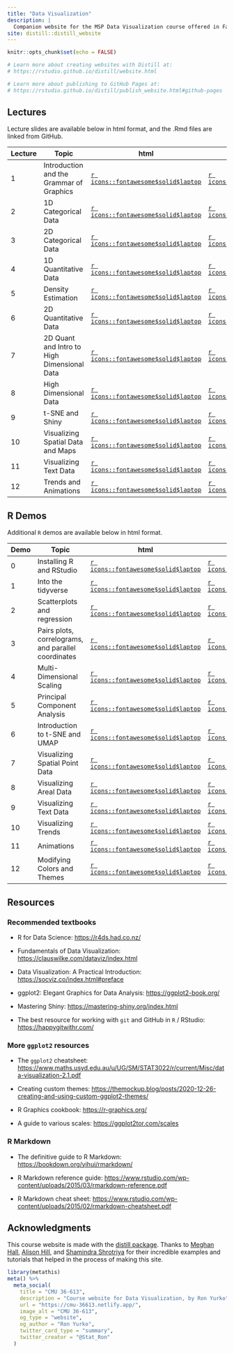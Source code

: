 ```yaml
---
title: "Data Visualization"
description: |
  Companion website for the MSP Data Visualization course offered in Fall 2022 Mini 1 and taught by Professor Ron Yurko.
site: distill::distill_website
---
```


```r
knitr::opts_chunk$set(echo = FALSE)

# Learn more about creating websites with Distill at:
# https://rstudio.github.io/distill/website.html

# Learn more about publishing to GitHub Pages at:
# https://rstudio.github.io/distill/publish_website.html#github-pages

```


## Lectures

Lecture slides are available below in html format, and the .Rmd files are linked from GitHub.

| Lecture | Topic                         | html                                                                               | Rmd                                                                                                              |
|-----------|-----------------------------------------|-----------|-----------|
| 1       | Introduction and the Grammar of Graphics | [`r icons::fontawesome$solid$laptop`](https://cmu-36613.netlify.app/slides/Lec1#1) | [`r icons::fontawesome$brands$github`](https://github.com/ryurko/DataViz-36613-Fall22/blob/main/slides/Lec1.Rmd) |
| 2       | 1D Categorical Data | [`r icons::fontawesome$solid$laptop`](https://cmu-36613.netlify.app/slides/Lec2#1) | [`r icons::fontawesome$brands$github`](https://github.com/ryurko/DataViz-36613-Fall22/blob/main/slides/Lec2.Rmd) |
| 3       | 2D Categorical Data | [`r icons::fontawesome$solid$laptop`](https://cmu-36613.netlify.app/slides/Lec3#1) | [`r icons::fontawesome$brands$github`](https://github.com/ryurko/DataViz-36613-Fall22/blob/main/slides/Lec3.Rmd) |
| 4       | 1D Quantitative Data | [`r icons::fontawesome$solid$laptop`](https://cmu-36613.netlify.app/slides/Lec4#1) | [`r icons::fontawesome$brands$github`](https://github.com/ryurko/DataViz-36613-Fall22/blob/main/slides/Lec4.Rmd) |
| 5       | Density Estimation | [`r icons::fontawesome$solid$laptop`](https://cmu-36613.netlify.app/slides/Lec5#1) | [`r icons::fontawesome$brands$github`](https://github.com/ryurko/DataViz-36613-Fall22/blob/main/slides/Lec5.Rmd) |
| 6       | 2D Quantitative Data | [`r icons::fontawesome$solid$laptop`](https://cmu-36613.netlify.app/slides/Lec6#1) | [`r icons::fontawesome$brands$github`](https://github.com/ryurko/DataViz-36613-Fall22/blob/main/slides/Lec6.Rmd) |
| 7       | 2D Quant and Intro to High Dimensional Data | [`r icons::fontawesome$solid$laptop`](https://cmu-36613.netlify.app/slides/Lec7#1) | [`r icons::fontawesome$brands$github`](https://github.com/ryurko/DataViz-36613-Fall22/blob/main/slides/Lec7.Rmd) |
| 8       | High Dimensional Data | [`r icons::fontawesome$solid$laptop`](https://cmu-36613.netlify.app/slides/Lec8#1) | [`r icons::fontawesome$brands$github`](https://github.com/ryurko/DataViz-36613-Fall22/blob/main/slides/Lec8.Rmd) |
| 9       | t-SNE and Shiny | [`r icons::fontawesome$solid$laptop`](https://cmu-36613.netlify.app/slides/Lec9#1) | [`r icons::fontawesome$brands$github`](https://github.com/ryurko/DataViz-36613-Fall22/blob/main/slides/Lec9.Rmd) |
| 10       | Visualizing Spatial Data and Maps | [`r icons::fontawesome$solid$laptop`](https://cmu-36613.netlify.app/slides/Lec10#1) | [`r icons::fontawesome$brands$github`](https://github.com/ryurko/DataViz-36613-Fall22/blob/main/slides/Lec10.Rmd) |
| 11       | Visualizing Text Data | [`r icons::fontawesome$solid$laptop`](https://cmu-36613.netlify.app/slides/Lec11#1) | [`r icons::fontawesome$brands$github`](https://github.com/ryurko/DataViz-36613-Fall22/blob/main/slides/Lec11.Rmd) |
| 12       | Trends and Animations | [`r icons::fontawesome$solid$laptop`](https://cmu-36613.netlify.app/slides/Lec12#1) | [`r icons::fontawesome$brands$github`](https://github.com/ryurko/DataViz-36613-Fall22/blob/main/slides/Lec12.Rmd) |
 

## R Demos

Additional `R` demos are available below in html format.

| Demo | Topic                         | html                                                                               | Rmd                                                                                                              |
|-----------|-----------------------------------------|-----------|-----------|
| 0       | Installing R and RStudio | [`r icons::fontawesome$solid$laptop`](https://cmu-36613.netlify.app/demos/Demo0.html) | [`r icons::fontawesome$brands$github`](https://github.com/ryurko/DataViz-36613-Fall22/blob/main/demos/Demo0.Rmd) |
| 1       | Into the tidyverse | [`r icons::fontawesome$solid$laptop`](https://cmu-36613.netlify.app/demos/Demo1.html) | [`r icons::fontawesome$brands$github`](https://github.com/ryurko/DataViz-36613-Fall22/blob/main/demos/Demo1.Rmd) |
| 2       | Scatterplots and regression | [`r icons::fontawesome$solid$laptop`](https://cmu-36613.netlify.app/demos/Demo2.html) | [`r icons::fontawesome$brands$github`](https://github.com/ryurko/DataViz-36613-Fall22/blob/main/demos/Demo2.Rmd) |
| 3       | Pairs plots, correlograms, and parallel coordinates | [`r icons::fontawesome$solid$laptop`](https://cmu-36613.netlify.app/demos/Demo3.html) | [`r icons::fontawesome$brands$github`](https://github.com/ryurko/DataViz-36613-Fall22/blob/main/demos/Demo3.Rmd) |
| 4       | Multi-Dimensional Scaling | [`r icons::fontawesome$solid$laptop`](https://cmu-36613.netlify.app/demos/Demo4.html) | [`r icons::fontawesome$brands$github`](https://github.com/ryurko/DataViz-36613-Fall22/blob/main/demos/Demo4.Rmd) |
| 5       | Principal Component Analysis | [`r icons::fontawesome$solid$laptop`](https://cmu-36613.netlify.app/demos/Demo5.html) | [`r icons::fontawesome$brands$github`](https://github.com/ryurko/DataViz-36613-Fall22/blob/main/demos/Demo5.Rmd) |
| 6       | Introduction to t-SNE and UMAP | [`r icons::fontawesome$solid$laptop`](https://cmu-36613.netlify.app/demos/Demo6.html) | [`r icons::fontawesome$brands$github`](https://github.com/ryurko/DataViz-36613-Fall22/blob/main/demos/Demo6.Rmd) |
| 7       | Visualizing Spatial Point Data | [`r icons::fontawesome$solid$laptop`](https://cmu-36613.netlify.app/demos/Demo7.html) | [`r icons::fontawesome$brands$github`](https://github.com/ryurko/DataViz-36613-Fall22/blob/main/demos/Demo7.Rmd) |
| 8       | Visualizing Areal Data | [`r icons::fontawesome$solid$laptop`](https://cmu-36613.netlify.app/demos/Demo8.html) | [`r icons::fontawesome$brands$github`](https://github.com/ryurko/DataViz-36613-Fall22/blob/main/demos/Demo8.Rmd) |
| 9       | Visualizing Text Data | [`r icons::fontawesome$solid$laptop`](https://cmu-36613.netlify.app/demos/Demo9.html) | [`r icons::fontawesome$brands$github`](https://github.com/ryurko/DataViz-36613-Fall22/blob/main/demos/Demo9.Rmd) |
| 10      | Visualizing Trends | [`r icons::fontawesome$solid$laptop`](https://cmu-36613.netlify.app/demos/Demo10.html) | [`r icons::fontawesome$brands$github`](https://github.com/ryurko/DataViz-36613-Fall22/blob/main/demos/Demo10.Rmd) |
| 11      | Animations | [`r icons::fontawesome$solid$laptop`](https://cmu-36613.netlify.app/demos/Demo11.html) | [`r icons::fontawesome$brands$github`](https://github.com/ryurko/DataViz-36613-Fall22/blob/main/demos/Demo11.Rmd) |
| 12      | Modifying Colors and Themes | [`r icons::fontawesome$solid$laptop`](https://cmu-36613.netlify.app/demos/Demo12.html) | [`r icons::fontawesome$brands$github`](https://github.com/ryurko/DataViz-36613-Fall22/blob/main/demos/Demo12.Rmd) |



## Resources

### Recommended textbooks

-   R for Data Science: <https://r4ds.had.co.nz/>

-   Fundamentals of Data Visualization: <https://clauswilke.com/dataviz/index.html>

-   Data Visualization: A Practical Introduction: <https://socviz.co/index.html#preface>

-   ggplot2: Elegant Graphics for Data Analysis: <https://ggplot2-book.org/>

-   Mastering Shiny: <https://mastering-shiny.org/index.html>

-   The best resource for working with `git` and GitHub in `R` / RStudio: <https://happygitwithr.com/>

### More `ggplot2` resources

-   The `ggplot2` cheatsheet: <https://www.maths.usyd.edu.au/u/UG/SM/STAT3022/r/current/Misc/data-visualization-2.1.pdf>

-   Creating custom themes: <https://themockup.blog/posts/2020-12-26-creating-and-using-custom-ggplot2-themes/>

-   R Graphics cookbook: <https://r-graphics.org/>

-   A guide to various scales: <https://ggplot2tor.com/scales>

### R Markdown

-   The definitive guide to R Markdown: <https://bookdown.org/yihui/rmarkdown/>

-   R Markdown reference guide: <https://www.rstudio.com/wp-content/uploads/2015/03/rmarkdown-reference.pdf>

-   R Markdown cheat sheet: <https://www.rstudio.com/wp-content/uploads/2015/02/rmarkdown-cheatsheet.pdf>

## Acknowledgments {.appendix}

This course website is made with the [distill package](https://rstudio.github.io/distill/). Thanks to [Meghan Hall](https://meghan.rbind.io/), [Alison Hill](https://rstudio-education.github.io/teaching-in-production/), and [Shamindra Shrotriya](https://www.shamindras.com/posts/2019-07-11-shrotriya2019distillpt1/) for their incredible examples and tutorials that helped in the process of making this site.

```r
library(metathis)
meta() %>%
  meta_social(
    title = "CMU 36-613",
    description = "Course website for Data Visualization, by Ron Yurko",
    url = "https://cmu-36613.netlify.app/",
    image_alt = "CMU 36-613",
    og_type = "website",
    og_author = "Ron Yurko",
    twitter_card_type = "summary",
    twitter_creator = "@Stat_Ron"
  )
```
